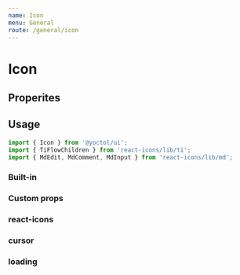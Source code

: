 ```yaml
---
name: Icon
menu: General
route: /general/icon
---
```



# Icon

## Properites

<PropsTable of={Icon} />

## Usage

```js
import { Icon } from '@yoctol/ui';
import { TiFlowChildren } from 'react-icons/lib/ti';
import { MdEdit, MdComment, MdInput } from 'react-icons/lib/md';
```

### Built-in

<Playground>
  <Icon mx={2} type="line" />
  <Icon mx={2} type="messenger" />
  <Icon mx={2} type="understood" />
  <Icon mx={2} type="kurator" />
  <Icon mx={2} type="touch" />
  <Icon mx={2} type="analytics" />
  <Icon mx={2} type="tags" />
  <Icon mx={2} type="settings" />
</Playground>


### Custom props

<Playground>
  <Icon mx={2} fill="#00c300" type="line" />
  <Icon mx={2} fill="#0084ff" type="messenger" />
  <Icon mx={2} fill="primaryLight" size={32} type="understood" />
  <Icon mx={2} fill="primaryLight" size={32} type="kurator" />
  <Icon mx={2} fill="primaryLight" size={32} type="touch" />
  <Icon mx={2} fill="primaryLight" size={32} type="analytics" />
  <Icon mx={2} fill="primaryLight" size={32} type="tags" />
  <Icon mx={2} fill="primaryLight" size={32} type="settings" />
  <Icon mx={2} fill="secondary" size={48} type={MdEdit} />
  <Icon mx={2} fill="secondary" size={48} type={MdComment} />
  <Icon mx={2} fill="secondary" size={48} type={MdInput} />
  <Icon mx={2} fill="secondary" size={48} type={TiFlowChildren} />
</Playground>

### react-icons

<Playground>
  <Icon mx={2} type={MdEdit} />
  <Icon mx={2} type={MdComment} />
  <Icon mx={2} type={MdInput} />
  <Icon mx={2} type={TiFlowChildren} />
</Playground>

### cursor

<Playground>
  <Icon mx={2} type={MdEdit} />
  <Icon
    mx={2}
    cursor="pointer"
    type={MdComment}
  />
  <Icon
    mx={2}
    cursor="grab"
    type={MdInput}
  />
  <Icon
    mx={2}
    cursor="help"
    type={TiFlowChildren}
  />
</Playground>

### loading

<Playground>
  <Icon size="40" type="loading" />
</Playground>
